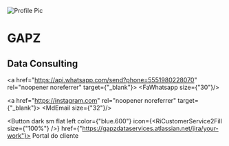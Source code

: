 
![Profile Pic](/img/header.png)

# GAPZ 
## Data Consulting

<div class="btn2">
  <a href="https://instagram.com/gapz.tech" rel="noopener noreferrer" target={"_blank"}>
        <BsInstagram size={"28"}/>
      </a>

  <a href="https://api.whatsapp.com/send?phone=5551980228070" rel="noopener noreferrer" target={"_blank"}>
        <FaWhatsapp size={"30"}/>
      </a>

  <a href="https://instagram.com" rel="noopener noreferrer" target={"_blank"}>
        <MdEmail size={"32"}/>
      </a>
</div>


<Button
  dark
  sm
  flat
  left
  color={"blue.600"}
  icon={<RiCustomerService2Fill size={"100%"} />}
  href={"https://gapzdataservices.atlassian.net/jira/your-work"}>
  <span>Portal do cliente</span>
</Button>
